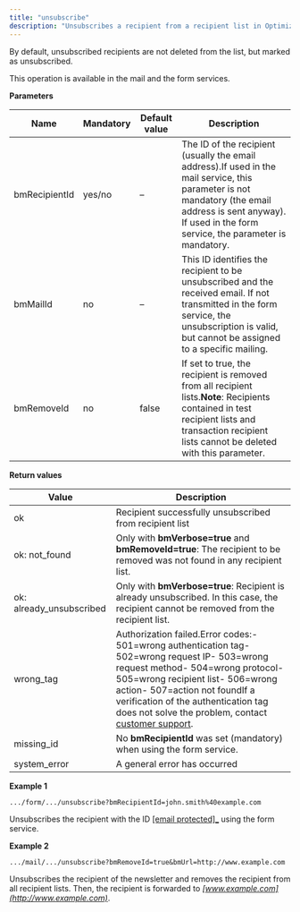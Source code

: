 ```yaml
---
title: "unsubscribe"
description: "Unsubscribes a recipient from a recipient list in Optimizely Campaign."
---
```


By default, unsubscribed recipients are not deleted from the list, but marked as unsubscribed.

This operation is available in the mail and the form services.

**Parameters**

| Name          | Mandatory | Default value | Description                                                                                                                                                                                                   |
| ------------- | --------- | ------------- | ------------------------------------------------------------------------------------------------------------------------------------------------------------------------------------------------------------- |
| bmRecipientId | yes/no    | –             | The ID of the recipient (usually the email address).If used in the mail service, this parameter is not mandatory (the email address is sent anyway). If used in the form service, the parameter is mandatory. |
| bmMailId      | no        | –             | This ID identifies the recipient to be unsubscribed and the received email. If not transmitted in the form service, the unsubscription is valid, but cannot be assigned to a specific mailing.                |
| bmRemoveId    | no        | false         | If set to true, the recipient is removed from all recipient lists.**Note**: Recipients contained in test recipient lists and transaction recipient lists cannot be deleted with this parameter.               |

**Return values**

| Value                     | Description                                                                                                                                                                                                                                                                                                                                                                                 |
| ------------------------- | ------------------------------------------------------------------------------------------------------------------------------------------------------------------------------------------------------------------------------------------------------------------------------------------------------------------------------------------------------------------------------------------- |
| ok                        | Recipient successfully unsubscribed from recipient list                                                                                                                                                                                                                                                                                                                                     |
| ok: not\_found            | Only with **bmVerbose=true** and **bmRemoveId=true**: The recipient to be removed was not found in any recipient list.                                                                                                                                                                                                                                                                      |
| ok: already\_unsubscribed | Only with **bmVerbose=true**: Recipient is already unsubscribed. In this case, the recipient cannot be removed from the recipient list.                                                                                                                                                                                                                                                     |
| wrong\_tag                | Authorization failed.Error codes:\- 501=wrong authentication tag\- 502=wrong request IP\- 503=wrong request method\- 504=wrong protocol\- 505=wrong recipient list\- 506=wrong action\- 507=action not foundIf a verification of the authentication tag does not solve the problem, contact [customer support](/cdn-cgi/l/email-protection#97e4e2e7e7f8e5e3d7f8e7e3fefafeedf2fbeeb9f4f8fa). |
| missing\_id               | No **bmRecipientId** was set (mandatory) when using the form service.                                                                                                                                                                                                                                                                                                                       |
| system\_error             | A general error has occurred                                                                                                                                                                                                                                                                                                                                                                |

**Example 1**

`.../form/.../unsubscribe?bmRecipientId=john.smith%40example.com
`

Unsubscribes the recipient with the ID [\[email protected\]\_](/cdn-cgi/l/email-protection#6a3500050204441907031e022a0f120b071a060f4409050735) using the form service.

**Example 2**

`.../mail/.../unsubscribe?bmRemoveId=true&bmUrl=http://www.example.com
`

Unsubscribes the recipient of the newsletter and removes the recipient from all recipient lists. Then, the recipient is forwarded to _[www.example.com](http://www.example.com)_.